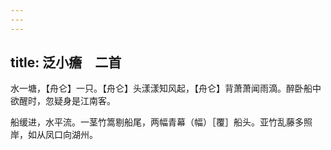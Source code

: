 ```yaml
---
---
---
```

title: 泛小癚　二首
---



水一塘，【舟仑】一只。【舟仑】头漾漾知风起，【舟仑】背萧萧闻雨滴。醉卧船中欲醒时，忽疑身是江南客。

船缓进，水平流。一茎竹篙剔船尾，两幅青幕（幅）［覆］船头。亚竹乱藤多照岸，如从凤口向湖州。